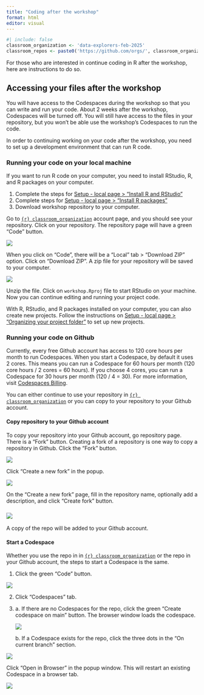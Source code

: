 ```yaml
---
title: "Coding after the workshop"
format: html
editor: visual
---
```


```r
#| include: false
classroom_organization <- 'data-explorers-feb-2025'
classroom_repos <- paste0('https://github.com/orgs/', classroom_organization, '/repositories')
```


For those who are interested in continue coding in R after the workshop, here are instructions to do so.

## Accessing your files after the workshop

You will have access to the Codespaces during the workshop so that you can write and run your code. About 2 weeks after the workshop, Codespaces will be turned off. You will still have access to the files in your repository, but you won't be able use the workshop's Codespaces to run the code.

In order to continuing working on your code after the workshop, you need to set up a development environment that can run R code.

### Running your code on your local machine

If you want to run R code on your computer, you need to install RStudio, R, and R packages on your computer.

1.  Complete the steps for [Setup - local page \> "Install R and RStudio"](setup-local.qmd#install-r-and-rstudio)
2.  Complete steps for [Setup - local page \> "Install R packages"](setup-local.qmd#install-packages)
3.  Download workshop repository to your computer.

Go to [`{r} classroom_organization`](`{r} classroom_repos`) account page, and you should see your repository. Click on your repository. The repository page will have a green "Code" button.

![](images/coding-after-workshop/code-button.png)

When you click on "Code", there will be a "Local" tab \> "Download ZIP" option. Click on "Download ZIP". A zip file for your repository will be saved to your computer.

![](images/coding-after-workshop/download-zip.png)

Unzip the file. Click on `workshop.Rproj` file to start RStudio on your machine. Now you can continue editing and running your project code.

With R, RStudio, and R packages installed on your computer, you can also create new projects. Follow the instructions on [Setup - local page \> "](setup-local.qmd#k)[Organizing your project folder](setup-local.qmd#organizing-your-project-folder)["](setup-local.qmd#k) to set up new projects.

### Running your code on Github

Currently, every free Github account has access to 120 core hours per month to run Codespaces. When you start a Codespace, by default it uses 2 cores. This means you can run a Codespace for 60 hours per month (120 core hours / 2 cores = 60 hours). If you choose 4 cores, you can run a Codespace for 30 hours per month (120 / 4 = 30). For more information, visit [Codespaces Billing](https://docs.github.com/en/billing/managing-billing-for-your-products/managing-billing-for-github-codespaces/about-billing-for-github-codespaces).

You can either continue to use your repository in [`{r} classroom_organization`](`{r} classroom_repos`) or you can copy to your repository to your Github account.

#### Copy repository to your Github account

To copy your repository into your Github account, go repository page. There is a "Fork" button. Creating a fork of a repository is one way to copy a repository in Github. Click the "Fork" button.

![](images/coding-after-workshop/fork-button.png)

Click "Create a new fork" in the popup.

![](images/coding-after-workshop/click-fork-bitton.png)

On the "Create a new fork" page, fill in the repository name, optionally add a description, and click "Create fork" button.

### ![](images/coding-after-workshop/create-fork.png)

A copy of the repo will be added to your Github account.

#### Start a Codespace

Whether you use the repo in in [`{r} classroom_organization`](`{r} classroom_repos`) or the repo in your Github account, the steps to start a Codespace is the same.

1.  Click the green "Code" button.

![](images/coding-after-workshop/code-button.png)

2.  Click "Codespaces" tab.

3.  a\. If there are no Codespaces for the repo, click the green "Create codespace on main" button. The browser window loads the codespace.

    ![](images/coding-after-workshop/create-codespace-main.png)

    b\. If a Codespace exists for the repo, click the three dots in the "On current branch" section.

![](images/coding-after-workshop/existing-codespace.png)

Click "Open in Browser" in the popup window. This will restart an existing Codespace in a browser tab.

![](images/coding-after-workshop/open-existing-codespace.png)
